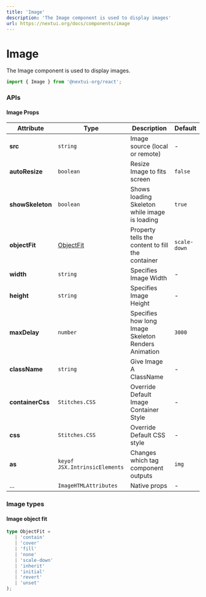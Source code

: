 ```yaml
---
title: 'Image'
description: 'The Image component is used to display images'
url: https://nextui.org/docs/components/image
---
```


# Image

The Image component is used to display images.

```jsx
import { Image } from '@nextui-org/react';
```

<CarbonAd />

<Spacer y={2} />

<Playground
  title="Default"
  desc="The default `Image` acts as img component."
  files={imageContent.default_image}
/>

<Playground
  title="Size"
  desc="Set the size of image by using the `width` & `height` props."
  files={imageContent.size}
/>

<Playground
  title="ShowSkeleton"
  desc="Shows a skeleton while the image is loading."
  files={imageContent.showSkeleton}
/>

<Playground
  title="Object-Fit"
  desc="This property tells the content to fill the container in a variety of ways. "
  files={imageContent.objectFit}
/>

<Spacer y={3} />

### APIs

<Spacer y={2} />

#### Image Props

| Attribute        | Type                           | Description                                         | Default      |
| ---------------- | ------------------------------ | --------------------------------------------------- | ------------ |
| **src**          | `string`                       | Image source (local or remote)                      | -            |
| **autoResize**   | `boolean`                      | Resize Image to fits screen                         | `false`      |
| **showSkeleton** | `boolean`                      | Shows loading Skeleton while image is loading       | `true`       |
| **objectFit**    | [ObjectFit](#image-object-fit) | Property tells the content to fill the container    | `scale-down` |
| **width**        | `string`                       | Specifies Image Width                               | -            |
| **height**       | `string`                       | Specifies Image Height                              | -            |
| **maxDelay**     | `number`                       | Specifies how long Image Skeleton Renders Animation | `3000`       |
| **className**    | `string`                       | Give Image A ClassName                               | -            |
| **containerCss** | `Stitches.CSS`                 | Override Default Image Container Style              | -            |
| **css**          | `Stitches.CSS`                 | Override Default CSS style                          | -            |
| **as**           | `keyof JSX.IntrinsicElements`  | Changes which tag component outputs                 | `img`        |
| ...              | `ImageHTMLAttributes`          | Native props                                        | -            |

<Spacer y={2} />

### Image types

<Spacer y={1} />

#### Image object fit

```ts
type ObjectFit =
   | 'contain'
   | 'cover'
   | 'fill'
   | 'none'
   | 'scale-down'
   | 'inherit'
   | 'initial'
   | 'revert'
   | 'unset'
);
```
